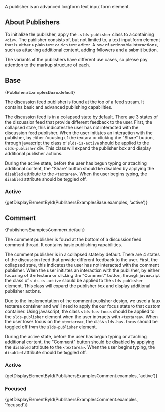 
<div className="lead doc">
  A publisher is an advanced longform text input form element.
</div>

## About Publishers

To initialize the publisher, apply the `.slds-publisher` class to a containing `<div>`. The publisher consists of, but not limited to, a text input form element that is either a plain text or rich text editor. A row of actionable interactions, such as attaching additional content, adding followers and a submit button.

The variants of the publishers have different use cases, so please pay attention to the markup structure of each.

## Base

<CodeView>
  {PublishersExamplesBase.default}
</CodeView>

The discussion feed publisher is found at the top of a feed stream. It contains basic and advanced publishing capabilities.

The discussion feed is in a collapsed state by default. There are 3 states of the discussion feed that provide different feedback to the user. First, the collapsed state, this indicates the user has not interacted with the discussion feed publisher. When the user initiates an interaction with the publisher, by either focusing of the textara or clicking the "Share" button, through javascript the class of `slds-is-active` should be applied to the `slds-publisher` div. This class will expand the publisher box and display additional publisher actions.

During the active state, before the user has begun typing or attaching additional content, the "Share" button should be disabled by applying the `disabled` attribute to the `<textarea>`. When the user begins typing, the `disabled` attribute should be toggled off.

### Active

<CodeView>
  {getDisplayElementById(PublishersExamplesBase.examples, 'active')}
</CodeView>

## Comment

<CodeView>
  {PublishersExamplesComment.default}
</CodeView>

The comment publisher is found at the bottom of a discussion feed comment thread. It contains basic publishing capabilities.

The comment publisher is in a collapsed state by default. There are 4 states of the discussion feed that provide different feedback to the user. First, the collapsed state, this indicates the user has not interacted with the comment publisher. When the user initiates an interaction with the publisher, by either focusing of the textara or clicking the "Comment" button, through javascript the class of `slds-is-active` should be applied to the `slds-publisher` element. This class will expand the publisher box and display additional publisher actions.

Due to the implementation of the comment publisher design, we used a faux textarea container and we'll need to apply the our focus state to that custom container. Using javascript, the class `slds-has-focus` should be applied to the `slds-publisher` element when the user interacts with `<textarea>`. When the user loses focus on the `<textarea>`, the class `slds-has-focus` should be toggled off from the `slds-publisher` element.

During the active state, before the user has begun typing or attaching additional content, the "Comment" button should be disabled by applying the `disabled` attribute to the `<textarea>`. When the user begins typing, the `disabled` attribute should be toggled off.

### Active

<CodeView>
  {getDisplayElementById(PublishersExamplesComment.examples, 'active')}
</CodeView>

### Focused

<CodeView>
  {getDisplayElementById(PublishersExamplesComment.examples, 'focused')}
</CodeView>
